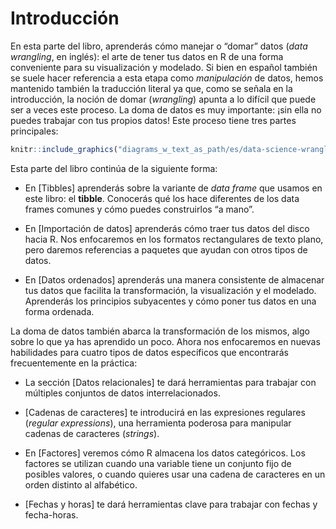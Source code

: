 # Introducción {#domardatos-intro}

En esta parte del libro, aprenderás cómo manejar o "domar" datos (_data wrangling_, en inglés): el arte de tener tus datos en R de una forma conveniente para su visualización y modelado. Si bien en español también se suele hacer referencia a esta etapa como  _manipulación_ de datos, hemos mantenido también la traducción literal ya que, como se señala en la introducción, la noción de domar (_wrangling_) apunta a lo difícil que puede ser a veces este proceso. 
La doma de datos es muy importante: ¡sin ella no puedes trabajar con tus propios datos! Este proceso tiene tres partes principales:

```r
knitr::include_graphics("diagrams_w_text_as_path/es/data-science-wrangle.svg")
```

Esta parte del libro continúa de la siguiente forma:

* En [Tibbles] aprenderás sobre la variante de _data frame_ que usamos
 en este libro: el __tibble__. Conocerás qué los hace diferentes de los
 data frames comunes y cómo puedes construirlos "a mano".

* En [Importación de datos] aprenderás cómo traer tus datos del disco hacia R.
 Nos enfocaremos en los formatos rectangulares de texto plano, pero daremos referencias
 a paquetes que ayudan con otros tipos de datos.

* En [Datos ordenados] aprenderás una manera consistente de almacenar
 tus datos que facilita la transformación, la visualización y el modelado.
 Aprenderás los principios subyacentes y cómo poner tus datos en una forma ordenada.

La doma de datos también abarca la transformación de los mismos, algo sobre lo que ya has aprendido un poco. Ahora nos enfocaremos en nuevas habilidades para cuatro tipos de datos específicos que encontrarás frecuentemente en la práctica:

* La sección [Datos relacionales] te dará herramientas para trabajar con múltiples
 conjuntos de datos interrelacionados.

* [Cadenas de caracteres] te introducirá en las expresiones regulares (_regular expressions_), una herramienta
 poderosa para manipular cadenas de caracteres (_strings_).

* En [Factores] veremos cómo R almacena los datos categóricos. Los factores se utilizan cuando una variable
 tiene un conjunto fijo de posibles valores, o cuando quieres usar una cadena de caracteres en un
 orden distinto al alfabético.

* [Fechas y horas] te dará herramientas clave para trabajar con
 fechas y fecha-horas.
